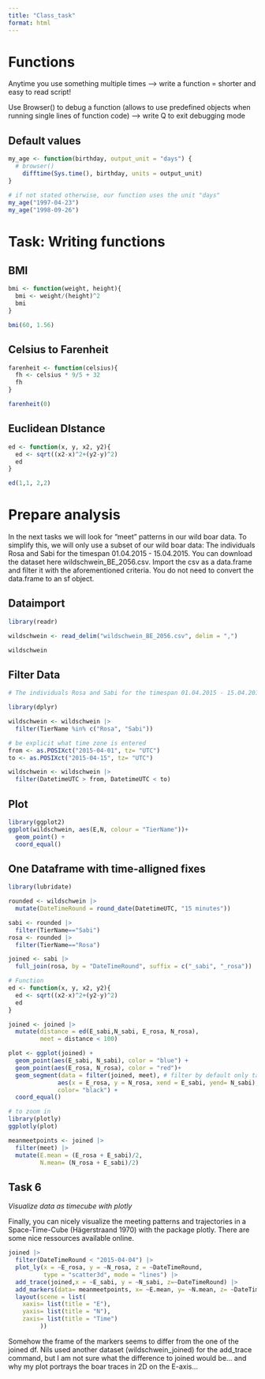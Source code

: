 ```yaml
---
title: "Class_task"
format: html
---
```


# Functions
Anytime you use something multiple times 
--> write a function = shorter and easy to read script!

Use Browser() to debug a function (allows to use predefined objects when running single lines of function code) 
--> write Q to exit debugging mode

## Default values
```r
my_age <- function(birthday, output_unit = "days") {
  # browser()
    difftime(Sys.time(), birthday, units = output_unit)
}

# if not stated otherwise, our function uses the unit "days"
my_age("1997-04-23")
my_age("1998-09-26")
```

# Task: Writing functions 
## BMI
```r
bmi <- function(weight, height){
  bmi <- weight/(height)^2
  bmi
}

bmi(60, 1.56)
```

## Celsius to Farenheit
```r
farenheit <- function(celsius){
  fh <- celsius * 9/5 + 32
  fh
}

farenheit(0)
```

## Euclidean DIstance
```r
ed <- function(x, y, x2, y2){
  ed <- sqrt((x2-x)^2+(y2-y)^2)
  ed
}

ed(1,1, 2,2)
```

# Prepare analysis 
In the next tasks we will look for “meet” patterns in our wild boar data. To simplify this, we will only use a subset of our wild boar data: The individuals Rosa and Sabi for the timespan 01.04.2015 - 15.04.2015. You can download the dataset here wildschwein_BE_2056.csv. Import the csv as a data.frame and filter it with the aforementioned criteria. You do not need to convert the data.frame to an sf object.

## Dataimport
```r
library(readr)

wildschwein <- read_delim("wildschwein_BE_2056.csv", delim = ",")

wildschwein
```

## Filter Data
```r
# The individuals Rosa and Sabi for the timespan 01.04.2015 - 15.04.2015

library(dplyr)

wildschwein <- wildschwein |> 
  filter(TierName %in% c("Rosa", "Sabi"))

# be explicit what time zone is entered 
from <- as.POSIXct("2015-04-01", tz= "UTC")
to <- as.POSIXct("2015-04-15", tz= "UTC")

wildschwein <- wildschwein |> 
  filter(DatetimeUTC > from, DatetimeUTC < to)
```


## Plot
```r
library(ggplot2)
ggplot(wildschwein, aes(E,N, colour = "TierName"))+
  geom_point() +
  coord_equal()
```

## One Dataframe with time-alligned fixes
```r
library(lubridate)

rounded <- wildschwein |> 
  mutate(DateTimeRound = round_date(DatetimeUTC, "15 minutes"))

sabi <- rounded |> 
  filter(TierName=="Sabi")
rosa <- rounded |> 
  filter(TierName=="Rosa")

joined <- sabi |> 
  full_join(rosa, by = "DateTimeRound", suffix = c("_sabi", "_rosa"))

# Function
ed <- function(x, y, x2, y2){
  ed <- sqrt((x2-x)^2+(y2-y)^2)
  ed
}

joined <- joined |> 
  mutate(distance = ed(E_sabi,N_sabi, E_rosa, N_rosa),
         meet = distance < 100)

plot <- ggplot(joined) + 
  geom_point(aes(E_sabi, N_sabi), color = "blue") +
  geom_point(aes(E_rosa, N_rosa), color = "red")+
  geom_segment(data = filter(joined, meet), # filter by default only takes trues
              aes(x = E_rosa, y = N_rosa, xend = E_sabi, yend= N_sabi), 
              color= "black") +
  coord_equal()

# to zoom in
library(plotly)
ggplotly(plot)

meanmeetpoints <- joined |> 
  filter(meet) |> 
  mutate(E.mean = (E_rosa + E_sabi)/2,
         N.mean= (N_rosa + E_sabi)/2)
```

## Task 6
 *Visualize data as timecube with plotly*
 
 Finally, you can nicely visualize the meeting patterns and trajectories in a Space-Time-Cube (Hägerstraand 1970) with the package plotly. There are some nice ressources available online.
```r
joined |> 
  filter(DateTimeRound < "2015-04-04") |> 
  plot_ly(x = ~E_rosa, y = ~N_rosa, z = ~DateTimeRound, 
          type = "scatter3d", mode = "lines") |> 
  add_trace(joined,x = ~E_sabi, y = ~N_sabi, z=~DateTimeRound) |> 
  add_markers(data= meanmeetpoints, x= ~E.mean, y= ~N.mean, z= ~DateTimeRound) |> 
  layout(scene = list(
    xaxis= list(title = "E"),
    yaxis= list(title = "N"), 
    zaxis= list(title = "Time")
         ))
```

Somehow the frame of the markers seems to differ from the one of the joined df. Nils used another dataset (wildschwein_joined) for the add_trace command, but I am not sure what the difference to joined would be... and why my plot portrays the boar traces in 2D on the E-axis... 


